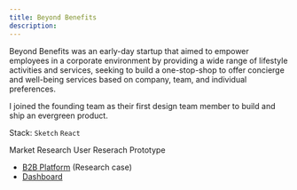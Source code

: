 ```yaml
---
title: Beyond Benefits
description:
---
```


<PageDescription>

Beyond Benefits was an early-day startup that aimed to empower employees in a corporate environment by providing a wide range of lifestyle activities and services, seeking to build a one-stop-shop to offer concierge and well-being services based on company, team, and individual preferences.

I joined the founding team as their first design team member to build and ship an evergreen product.

Stack: `Sketch` `React`

</PageDescription>

<AnchorLinks>
  <AnchorLink>Market Research</AnchorLink>
  <AnchorLink>User Reserach</AnchorLink>
  <AnchorLink>Prototype</AnchorLink>
</AnchorLinks>

- [B2B Platform](https://hackmd.io/ALpBCH0xTeecIqHkJB-wRA?view) (Research case)
- [Dashboard](https://www.figma.com/file/KTGXIQRkrUiJcXSkl02VmW/Beyond-Benefits-DS?node-id=0%3A1)
